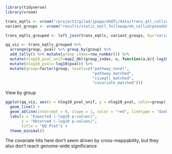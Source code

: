 ```r
library(tidyverse)
library(vroom)
```

```r
trans_eqtls <- vroom("/project2/gilad/jpopp/ebQTL/data/trans_qtl_calling/gtex/trans_eqtl_results_2.tsv")
variant_groups <- vroom("results/static_eqtl_followup/eb_cellid/pseudobulk_tmm/basic/8pcs/trans_eqtl_variant_candidate_info.GOBP_CIRCULATORY_SYSTEM_DEVELOPMENT.Artery-Tibial.tsv")

trans_eqtls_grouped <- left_join(trans_eqtls, variant_groups, by="variant_id")
```

```r
qq_viz <- trans_eqtls_grouped %>%
  arrange(group, pval) %>% group_by(group) %>%
  add_tally() %>% mutate(group_index=row_number()) %>%
  mutate(nlog10_pval_unif=map2_dbl(group_index, n, function(a,b){-log10(a/b)})) %>%
  mutate(nlog10_pval=-log10(pval)) %>%
  mutate(group=factor(group, levels=c("pathway_novel",
                                      "pathway_matched",
                                      "ciseqtl_matched",
                                      "covariate_matched")))
```

View by group
```r
ggplot(qq_viz, aes(x = nlog10_pval_unif, y = nlog10_pval, color=group)) +
  geom_line() +
  geom_abline(intercept = 0, slope = 1, color = "red", linetype = "dashed") +
  labs(x = "Expected (-log10 p-values)",
       y = "Observed (-log10 p-values)",
       title = "QQ Plot") +
  theme_minimal()
```

The covariate hits here don't seem driven by cross-mappability, but they also don't reach genome-wide significance 



